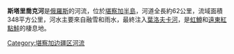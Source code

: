 '''斯塔里喬克河'''是[[俄羅斯|俄羅斯]]的河流，位於[[堪察加半島|堪察加半島]]，河道全長約62公里，流域面積348平方公里，河水主要來自融雪和雨水，最終注入[[葉洛夫卡河|葉洛夫卡河]]，是[[虹鱒|虹鱒]]和[[遠東紅點鮭|遠東紅點鮭]]的棲息地。

{{Russia-geo-stub}}

[[Category:堪察加边疆区河流|Category:堪察加边疆区河流]]